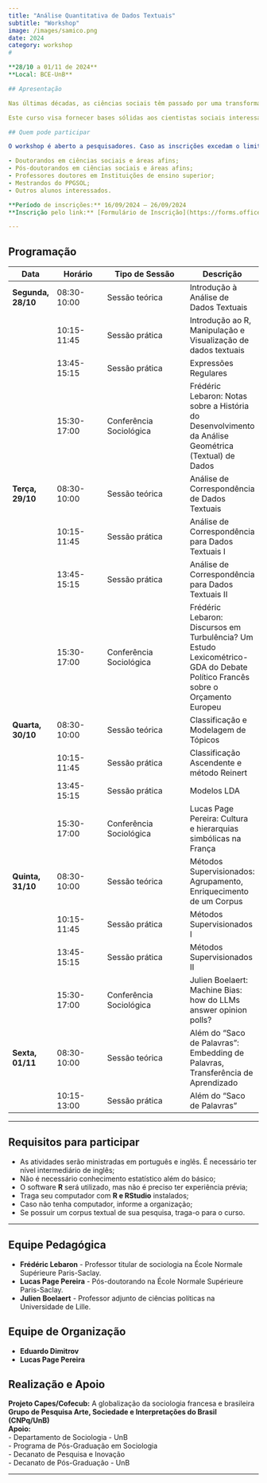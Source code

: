 ```yaml
---
title: "Análise Quantitativa de Dados Textuais"
subtitle: "Workshop"
image: /images/samico.png
date: 2024
category: workshop
#

**28/10 a 01/11 de 2024**  
**Local: BCE-UnB**  

## Apresentação

Nas últimas décadas, as ciências sociais têm passado por uma transformação impulsionada pela crescente disponibilidade e importância de dados textuais. A multiplicação desses dados e das ferramentas disponíveis para sua análise traz ao primeiro plano das ciências sociais a necessidade de novas abordagens quantitativas.

Este curso visa fornecer bases sólidas aos cientistas sociais interessados em trabalhar com bases de dados textuais. Conjugando conferências e sessões práticas, os participantes serão apresentados aos problemas teóricos e epistemológicos da análise de dados textuais, além de uma gama de métodos e ferramentas essenciais.

## Quem pode participar

O workshop é aberto a pesquisadores. Caso as inscrições excedam o limite de 25 vagas, a prioridade será dada a:

- Doutorandos em ciências sociais e áreas afins;
- Pós-doutorandos em ciências sociais e áreas afins;
- Professores doutores em Instituições de ensino superior;
- Mestrandos do PPGSOL;
- Outros alunos interessados.

**Período de inscrições:** 16/09/2024 – 26/09/2024  
**Inscrição pelo link:** [Formulário de Inscrição](https://forms.office.com/r/yxBqP3hqFP)

---
```


## Programação

| Data | Horário | Tipo de Sessão | Descrição |
|------|---------|---------------|------------|
| **Segunda, 28/10** | 08:30-10:00 | Sessão teórica | Introdução à Análise de Dados Textuais |
|  | 10:15-11:45 | Sessão prática | Introdução ao R, Manipulação e Visualização de dados textuais |
|  | 13:45-15:15 | Sessão prática | Expressões Regulares |
|  | 15:30-17:00 | Conferência Sociológica | Frédéric Lebaron: Notas sobre a História do Desenvolvimento da Análise Geométrica (Textual) de Dados |
| **Terça, 29/10** | 08:30-10:00 | Sessão teórica | Análise de Correspondência de Dados Textuais |
|  | 10:15-11:45 | Sessão prática | Análise de Correspondência para Dados Textuais I |
|  | 13:45-15:15 | Sessão prática | Análise de Correspondência para Dados Textuais II |
|  | 15:30-17:00 | Conferência Sociológica | Frédéric Lebaron: Discursos em Turbulência? Um Estudo Lexicométrico-GDA do Debate Político Francês sobre o Orçamento Europeu |
| **Quarta, 30/10** | 08:30-10:00 | Sessão teórica | Classificação e Modelagem de Tópicos |
|  | 10:15-11:45 | Sessão prática | Classificação Ascendente e método Reinert |
|  | 13:45-15:15 | Sessão prática | Modelos LDA |
|  | 15:30-17:00 | Conferência Sociológica | Lucas Page Pereira: Cultura e hierarquias simbólicas na França |
| **Quinta, 31/10** | 08:30-10:00 | Sessão teórica | Métodos Supervisionados: Agrupamento, Enriquecimento de um Corpus |
|  | 10:15-11:45 | Sessão prática | Métodos Supervisionados I |
|  | 13:45-15:15 | Sessão prática | Métodos Supervisionados II |
|  | 15:30-17:00 | Conferência Sociológica | Julien Boelaert: Machine Bias: how do LLMs answer opinion polls? |
| **Sexta, 01/11** | 08:30-10:00 | Sessão teórica | Além do “Saco de Palavras”: Embedding de Palavras, Transferência de Aprendizado |
|  | 10:15-13:00 | Sessão prática | Além do “Saco de Palavras” |

---

## Requisitos para participar

- As atividades serão ministradas em português e inglês. É necessário ter nível intermediário de inglês;
- Não é necessário conhecimento estatístico além do básico;
- O software **R** será utilizado, mas não é preciso ter experiência prévia;
- Traga seu computador com **R e RStudio** instalados;
- Caso não tenha computador, informe a organização;
- Se possuir um corpus textual de sua pesquisa, traga-o para o curso.

---

## Equipe Pedagógica

- **Frédéric Lebaron** - Professor titular de sociologia na École Normale Supérieure Paris-Saclay.
- **Lucas Page Pereira** - Pós-doutorando na École Normale Supérieure Paris-Saclay.
- **Julien Boelaert** - Professor adjunto de ciências políticas na Universidade de Lille.

## Equipe de Organização

- **Eduardo Dimitrov**  
- **Lucas Page Pereira**  

## Realização e Apoio

**Projeto Capes/Cofecub:** A globalização da sociologia francesa e brasileira  
**Grupo de Pesquisa Arte, Sociedade e Interpretações do Brasil (CNPq/UnB)**  
**Apoio:**  
- Departamento de Sociologia - UnB  
- Programa de Pós-Graduação em Sociologia  
- Decanato de Pesquisa e Inovação  
- Decanato de Pós-Graduação - UnB  

---

